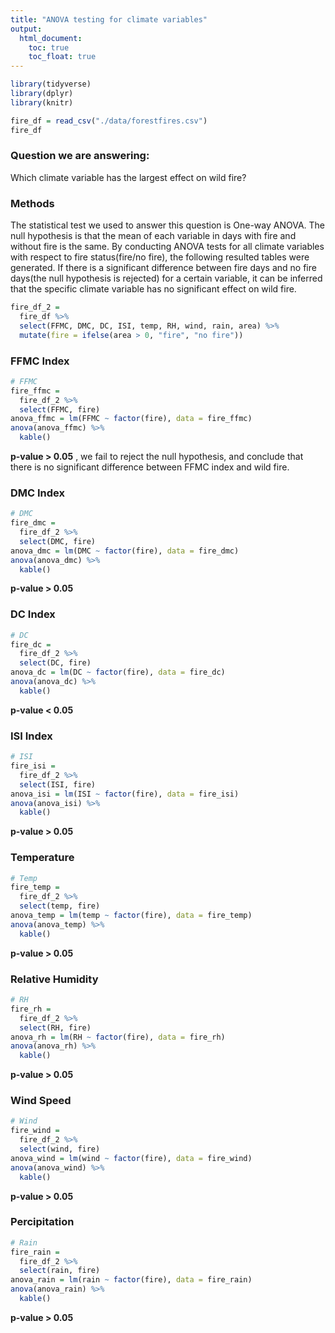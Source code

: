 ```yaml
---
title: "ANOVA testing for climate variables"
output: 
  html_document:
    toc: true
    toc_float: true
---
```


```r
library(tidyverse)
library(dplyr)
library(knitr)
```


```r
fire_df = read_csv("./data/forestfires.csv")
fire_df
```


### Question we are answering:

Which climate variable has the largest effect on wild fire?

### Methods
The statistical test we used to answer this question is One-way ANOVA. The null hypothesis is that the mean of each variable in days with fire and without fire is the same. By conducting ANOVA tests for all climate variables with respect to fire status(fire/no fire), the following resulted tables were generated. If there is a significant difference between fire days and no fire days(the null hypothesis is rejected) for a certain variable, it can be inferred that the specific climate variable has no significant effect on wild fire.

```r
fire_df_2 = 
  fire_df %>% 
  select(FFMC, DMC, DC, ISI, temp, RH, wind, rain, area) %>% 
  mutate(fire = ifelse(area > 0, "fire", "no fire"))
```

### FFMC Index

```r
# FFMC
fire_ffmc = 
  fire_df_2 %>%
  select(FFMC, fire)
anova_ffmc = lm(FFMC ~ factor(fire), data = fire_ffmc)
anova(anova_ffmc) %>% 
  kable()
```

**p-value > 0.05**
, we fail to reject the null hypothesis, and conclude that there is no significant difference between FFMC index and wild fire.

### DMC Index

```r
# DMC
fire_dmc = 
  fire_df_2 %>%
  select(DMC, fire)
anova_dmc = lm(DMC ~ factor(fire), data = fire_dmc)
anova(anova_dmc) %>% 
  kable()
```

**p-value > 0.05**

### DC Index

```r
# DC
fire_dc = 
  fire_df_2 %>%
  select(DC, fire)
anova_dc = lm(DC ~ factor(fire), data = fire_dc)
anova(anova_dc) %>% 
  kable()
```

**p-value < 0.05**

### ISI Index

```r
# ISI
fire_isi = 
  fire_df_2 %>%
  select(ISI, fire)
anova_isi = lm(ISI ~ factor(fire), data = fire_isi)
anova(anova_isi) %>% 
  kable()
```

**p-value > 0.05**

### Temperature

```r
# Temp
fire_temp = 
  fire_df_2 %>%
  select(temp, fire)
anova_temp = lm(temp ~ factor(fire), data = fire_temp)
anova(anova_temp) %>% 
  kable()
```

**p-value > 0.05**

### Relative Humidity

```r
# RH
fire_rh = 
  fire_df_2 %>%
  select(RH, fire)
anova_rh = lm(RH ~ factor(fire), data = fire_rh)
anova(anova_rh) %>% 
  kable()
```

**p-value > 0.05**

### Wind Speed

```r
# Wind
fire_wind = 
  fire_df_2 %>%
  select(wind, fire)
anova_wind = lm(wind ~ factor(fire), data = fire_wind)
anova(anova_wind) %>% 
  kable()
```

**p-value > 0.05**

### Percipitation

```r
# Rain
fire_rain = 
  fire_df_2 %>%
  select(rain, fire)
anova_rain = lm(rain ~ factor(fire), data = fire_rain)
anova(anova_rain) %>% 
  kable()
```

**p-value > 0.05**

